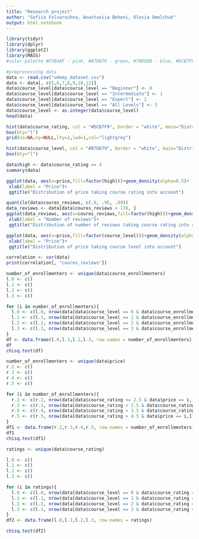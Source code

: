 ---
title: "Research project"
author: "Sofiia Folvarochna, Anastasiia Beheni, Olesia Omelchuk"
output: html_notebook
---

```{r}
library(tidyr)
library(dplyr)
library(ggplot2)
library(MASS)
#color palette #F5B4AF - pink, #B7D079 - green, #79D8DB - blue, #DCB7F9 - purple
```


```{r}
#preprocessing data
data <- read.csv("udemy_dataset.csv")
data <- data[, c(5,6,7,8,9,10,12)]
data$course_level[data$course_level == "Beginner"] <- 0
data$course_level[data$course_level == "Intermediate"] <- 1
data$course_level[data$course_level == "Expert"] <- 2
data$course_level[data$course_level == "All Levels"] <- 3
data$course_level <- as.integer(data$course_level)
head(data)
```

```{r}
hist(data$course_rating, col = "#DCB7F9", border = "white", main="Distribution of courses' ratings", breaks = seq(1,5,0.1))
box(bty="l")
grid(nx=NA,ny=NULL,lty=1,lwd=1,col="lightgrey")
```
```{r}
hist(data$course_level, col = "#B7D079", border = "white", main="Distribution of courses' levels", breaks = seq(-1,3))
box(bty="l")
```

```{r}
data$high <- data$course_rating >= 4
summary(data)
```

```{r}
ggplot(data, aes(x=price,fill=factor(high)))+geom_density(alpha=0.5)+
 xlab(label = "Price")+
 ggtitle("Distribution of price taking course rating into account")
```
```{r}
quantile(data$coures_reviews, c(.9, .95, .99))
data_reviews <- data[data$coures_reviews < 178, ]
ggplot(data_reviews, aes(x=coures_reviews,fill=factor(high)))+geom_density(alpha=0.5)+
 xlab(label = "Number of reviews")+
 ggtitle("Distribution of number of reviews taking course rating into account")
```

```{r}
ggplot(data, aes(x=price,fill=factor(course_level)))+geom_density(alpha=0.5)+
 xlab(label = "Price")+
 ggtitle("Distribution of price taking course level into account")
```



```{r}
correlation <- cor(data)
print(correlation[, "coures_reviews"])
```

```{r}
number_of_enrollmenters <- unique(data$course_enrollmenters)
l.0 <- c()
l.1 <- c()
l.2 <- c()
l.3 <- c()

for (i in number_of_enrollmenters){
  l.0 <- c(l.0, nrow(data[data$course_level == 0 & data$course_enrollmenters == i,]))
  l.1 <- c(l.1, nrow(data[data$course_level == 1 & data$course_enrollmenters == i,]))
  l.2 <- c(l.2, nrow(data[data$course_level == 2 & data$course_enrollmenters == i,]))
  l.3 <- c(l.3, nrow(data[data$course_level == 3 & data$course_enrollmenters == i,]))
}
df <- data.frame(l.0,l.1,l.2,l.3, row.names = number_of_enrollmenters)
df
chisq.test(df)
```

```{r}
number_of_enrollmenters <- unique(data$price)
r.2 <- c()
r.3 <- c()
r.4 <- c()
r.5 <- c()

for (i in number_of_enrollmenters){
  r.2 <- c(r.2, nrow(data[data$course_rating <= 2.5 & data$price == i,]))
  r.3 <- c(r.3, nrow(data[data$course_rating > 2.5 & data$course_rating <= 3.5 & data$price == i,]))
  r.4 <- c(r.4, nrow(data[data$course_rating > 3.5 & data$course_rating <= 4.5 & data$price == i,]))
  r.5 <- c(r.5, nrow(data[data$course_rating > 4.5 & data$price == i,]))
}
df1 <- data.frame(r.2,r.3,r.4,r.5, row.names = number_of_enrollmenters)
df1
chisq.test(df1)
```

```{r}
ratings <- unique(data$course_rating)

l.0 <- c()
l.1 <- c()
l.2 <- c()
l.3 <- c()

for (i in ratings){
  l.0 <- c(l.0, nrow(data[data$course_level == 0 & data$course_rating == i,]))
  l.1 <- c(l.1, nrow(data[data$course_level == 1 & data$course_rating == i,]))
  l.2 <- c(l.2, nrow(data[data$course_level == 2 & data$course_rating == i,]))
  l.3 <- c(l.3, nrow(data[data$course_level == 3 & data$course_rating == i,]))
}
df2 <- data.frame(l.0,l.1,l.2,l.3, row.names = ratings)

chisq.test(df2)
```

